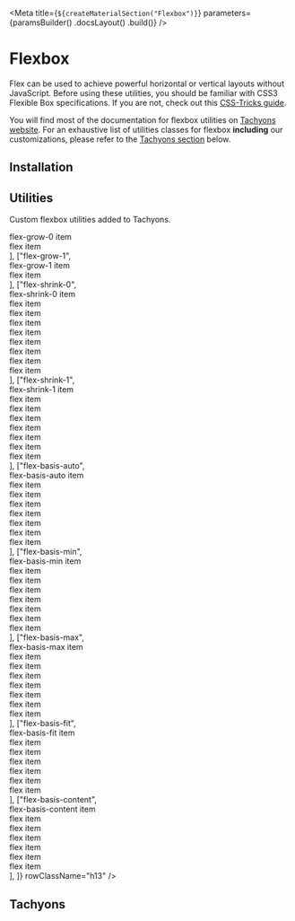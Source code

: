 

<Meta
    title={`${createMaterialSection("Flexbox")}`}
    parameters={paramsBuilder()
        .docsLayout(<MaterialsLayout sourcePath="/packages/tachyons/src" />)
        .build()}
/>

# Flexbox

Flex can be used to achieve powerful horizontal or vertical layouts without JavaScript. Before using these utilities, you should be familiar with CSS3 Flexible Box specifications. If you are not, check out this [CSS-Tricks guide](https://css-tricks.com/snippets/css/a-guide-to-flexbox/).

You will find most of the documentation for flexbox utilities on [Tachyons website](http://tachyons.io/docs/layout/flexbox/). For an exhaustive list of utilities classes for flexbox **including** our customizations, please refer to the [Tachyons section](#tachyons) below.

## Installation

<Installation />

## Utilities

Custom flexbox utilities added to Tachyons.

<Table
    columns={[
        { title: "Class" },
        { title: "", className: styles.example }
    ]}
    rows={[
        ["flex-grow-0", <div className="flex bg-sunray-100 ba b--sunray-200"><div className="flex-auto flex-grow-0 pa2 ba b--sunray-200 f6">flex-grow-0 item</div><div className="flex-auto pa2 ba b--sunray-200 f6">flex item</div></div>],
        ["flex-grow-1", <div className="flex bg-sunray-100 ba b--sunray-200"><div className="flex-grow-1 pa2 ba b--sunray-200 f6">flex-grow-1 item</div><div className="pa2 ba b--sunray-200 f6"> flex item</div></div>],
        ["flex-shrink-0", <div className="flex bg-sunray-100 ba b--sunray-200"><div className="flex-shrink-0 pa2 ba b--sunray-200 f6">flex-shrink-0 item</div><div className="pa2 ba b--sunray-200 f6"> flex item</div><div className="pa2 ba b--sunray-200 f6"> flex item</div><div className="pa2 ba b--sunray-200 f6"> flex item</div><div className="pa2 ba b--sunray-200 f6"> flex item</div><div className="pa2 ba b--sunray-200 f6"> flex item</div><div className="pa2 ba b--sunray-200 f6"> flex item</div><div className="pa2 ba b--sunray-200 f6"> flex item</div><div className="pa2 ba b--sunray-200 f6"> flex item</div></div>],
        ["flex-shrink-1", <div className="flex bg-sunray-100 ba b--sunray-200"><div className="flex-shrink-1 pa2 ba b--sunray-200 f6">flex-shrink-1 item</div><div className="flex-shrink-0 pa2 ba b--sunray-200 f6"> flex item</div><div className="flex-shrink-0 pa2 ba b--sunray-200 f6"> flex item</div><div className="flex-shrink-0 pa2 ba b--sunray-200 f6"> flex item</div><div className="flex-shrink-0 pa2 ba b--sunray-200 f6"> flex item</div><div className="flex-shrink-0 pa2 ba b--sunray-200 f6"> flex item</div><div className="flex-shrink-0 pa2 ba b--sunray-200 f6"> flex item</div><div className="flex-shrink-0 pa2 ba b--sunray-200 f6"> flex item</div></div>],
        ["flex-basis-auto", <div className="flex bg-sunray-100 ba b--sunray-200"><div className="flex-basis-auto pa2 ba b--sunray-200 f6">flex-basis-auto item</div><div className="flex-shrink-0 pa2 ba b--sunray-200 f6"> flex item</div><div className="flex-shrink-0 pa2 ba b--sunray-200 f6"> flex item</div><div className="flex-shrink-0 pa2 ba b--sunray-200 f6"> flex item</div><div className="flex-shrink-0 pa2 ba b--sunray-200 f6"> flex item</div><div className="flex-shrink-0 pa2 ba b--sunray-200 f6"> flex item</div><div className="flex-shrink-0 pa2 ba b--sunray-200 f6"> flex item</div><div className="flex-shrink-0 pa2 ba b--sunray-200 f6"> flex item</div></div>],
        ["flex-basis-min", <div className="flex bg-sunray-100 ba b--sunray-200"><div className="flex-basis-min pa2 ba b--sunray-200 f6">flex-basis-min item</div><div className="flex-shrink-0 pa2 ba b--sunray-200 f6"> flex item</div><div className="flex-shrink-0 pa2 ba b--sunray-200 f6"> flex item</div><div className="flex-shrink-0 pa2 ba b--sunray-200 f6"> flex item</div><div className="flex-shrink-0 pa2 ba b--sunray-200 f6"> flex item</div><div className="flex-shrink-0 pa2 ba b--sunray-200 f6"> flex item</div><div className="flex-shrink-0 pa2 ba b--sunray-200 f6"> flex item</div><div className="flex-shrink-0 pa2 ba b--sunray-200 f6"> flex item</div></div>],
        ["flex-basis-max", <div className="flex bg-sunray-100 ba b--sunray-200"><div className="flex-basis-max pa2 ba b--sunray-200 f6">flex-basis-max item</div><div className="flex-shrink-0 pa2 ba b--sunray-200 f6"> flex item</div><div className="flex-shrink-0 pa2 ba b--sunray-200 f6"> flex item</div><div className="flex-shrink-0 pa2 ba b--sunray-200 f6"> flex item</div><div className="flex-shrink-0 pa2 ba b--sunray-200 f6"> flex item</div><div className="flex-shrink-0 pa2 ba b--sunray-200 f6"> flex item</div><div className="flex-shrink-0 pa2 ba b--sunray-200 f6"> flex item</div><div className="flex-shrink-0 pa2 ba b--sunray-200 f6"> flex item</div></div>],
        ["flex-basis-fit", <div className="flex bg-sunray-100 ba b--sunray-200"><div className="flex-shrink-0 pa2 ba b--sunray-200 f6"> flex-basis-fit item</div><div className="flex-shrink-0 pa2 ba b--sunray-200 f6"> flex item</div><div className="flex-shrink-0 pa2 ba b--sunray-200 f6"> flex item</div><div className="flex-shrink-0 pa2 ba b--sunray-200 f6"> flex item</div><div className="flex-shrink-0 pa2 ba b--sunray-200 f6"> flex item</div><div className="flex-shrink-0 pa2 ba b--sunray-200 f6"> flex item</div><div className="flex-shrink-0 pa2 ba b--sunray-200 f6"> flex item</div></div>],
        ["flex-basis-content", <div className="flex bg-sunray-100 ba b--sunray-200"><div className="flex-basis-content pa2 ba b--sunray-200 f6">flex-basis-content item</div><div className="flex-shrink-0 pa2 ba b--sunray-200 f6"> flex item</div><div className="flex-shrink-0 pa2 ba b--sunray-200 f6"> flex item</div><div className="flex-shrink-0 pa2 ba b--sunray-200 f6"> flex item</div><div className="flex-shrink-0 pa2 ba b--sunray-200 f6"> flex item</div><div className="flex-shrink-0 pa2 ba b--sunray-200 f6"> flex item</div><div className="flex-shrink-0 pa2 ba b--sunray-200 f6"> flex item</div></div>],
    ]}
    rowClassName="h13"
/>

## Tachyons

<TachyonsFile relativeFilePath="/flexbox.css" />
